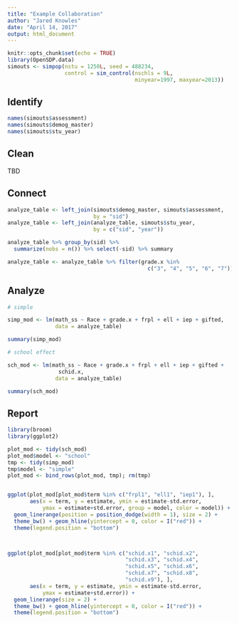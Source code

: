 ```yaml
---
title: "Example Collaboration"
author: "Jared Knowles"
date: "April 14, 2017"
output: html_document
---
```


```r
knitr::opts_chunk$set(echo = TRUE)
library(OpenSDP.data)
simouts <- simpop(nstu = 1250L, seed = 488234, 
                  control = sim_control(nschls = 9L, 
                                        minyear=1997, maxyear=2013))

```

## Identify

```r
names(simouts$assessment)
names(simouts$demog_master)
names(simouts$stu_year)
```

## Clean

TBD

## Connect

```r
analyze_table <- left_join(simouts$demog_master, simouts$assessment, 
                           by = "sid")
analyze_table <- left_join(analyze_table, simouts$stu_year, 
                           by = c("sid", "year"))

analyze_table %>% group_by(sid) %>% 
  summarize(nobs = n()) %>% select(-sid) %>% summary

analyze_table <- analyze_table %>% filter(grade.x %in% 
                                            c("3", "4", "5", "6", "7"))

```


## Analyze

```r

# simple

simp_mod <- lm(math_ss ~ Race + grade.x + frpl + ell + iep + gifted, 
               data = analyze_table)

summary(simp_mod)

# school effect

sch_mod <- lm(math_ss ~ Race + grade.x + frpl + ell + iep + gifted + 
                schid.x, 
               data = analyze_table)

summary(sch_mod)

```



## Report

```r
library(broom)
library(ggplot2)

plot_mod <- tidy(sch_mod)
plot_mod$model <- "school"
tmp <- tidy(simp_mod)
tmp$model <- "simple"
plot_mod <- bind_rows(plot_mod, tmp); rm(tmp)


ggplot(plot_mod[plot_mod$term %in% c("frpl1", "ell1", "iep1"), ], 
       aes(x = term, y = estimate, ymin = estimate-std.error, 
           ymax = estimate+std.error, group = model, color = model)) + 
  geom_linerange(position = position_dodge(width = 1), size = 2) + 
  theme_bw() + geom_hline(yintercept = 0, color = I("red")) + 
  theme(legend.position = "bottom")




```


```r
ggplot(plot_mod[plot_mod$term %in% c("schid.x1", "schid.x2", 
                                     "schid.x3", "schid.x4", 
                                     "schid.x5", "schid.x6", 
                                     "schid.x7", "schid.x8", 
                                     "schid.x9"), ], 
       aes(x = term, y = estimate, ymin = estimate-std.error, 
           ymax = estimate+std.error)) + 
  geom_linerange(size = 2) + 
  theme_bw() + geom_hline(yintercept = 0, color = I("red")) + 
  theme(legend.position = "bottom")

```

